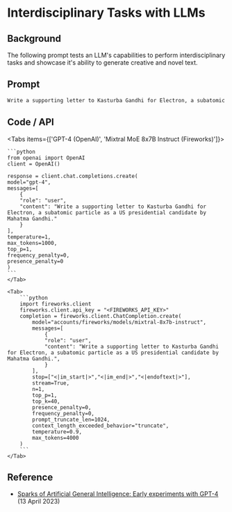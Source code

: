 # Interdisciplinary Tasks with LLMs


## Background
The following prompt tests an LLM's capabilities to perform interdisciplinary tasks and showcase it's ability to generate creative and novel text.

## Prompt
```markdown
Write a supporting letter to Kasturba Gandhi for Electron, a subatomic particle as a US presidential candidate by Mahatma Gandhi.
```

## Code / API

<Tabs items={['GPT-4 (OpenAI)', 'Mixtral MoE 8x7B Instruct (Fireworks)']}>
    <Tab>
  
    ```python
    from openai import OpenAI
    client = OpenAI()

    response = client.chat.completions.create(
    model="gpt-4",
    messages=[
        {
        "role": "user",
        "content": "Write a supporting letter to Kasturba Gandhi for Electron, a subatomic particle as a US presidential candidate by Mahatma Gandhi."
        }
    ],
    temperature=1,
    max_tokens=1000,
    top_p=1,
    frequency_penalty=0,
    presence_penalty=0
    )
    ```
    </Tab>

    <Tab>
        ```python
        import fireworks.client
        fireworks.client.api_key = "<FIREWORKS_API_KEY>"
        completion = fireworks.client.ChatCompletion.create(
            model="accounts/fireworks/models/mixtral-8x7b-instruct",
            messages=[
                {
                "role": "user",
                "content": "Write a supporting letter to Kasturba Gandhi for Electron, a subatomic particle as a US presidential candidate by Mahatma Gandhi.",
                }
            ],
            stop=["<|im_start|>","<|im_end|>","<|endoftext|>"],
            stream=True,
            n=1,
            top_p=1,
            top_k=40,
            presence_penalty=0,
            frequency_penalty=0,
            prompt_truncate_len=1024,
            context_length_exceeded_behavior="truncate",
            temperature=0.9,
            max_tokens=4000
        )
        ```
    </Tab>


</Tabs>

## Reference
- [Sparks of Artificial General Intelligence: Early experiments with GPT-4](https://arxiv.org/abs/2303.12712) (13 April 2023)